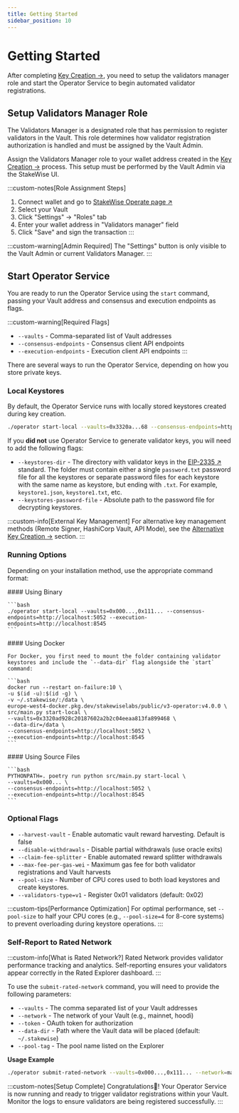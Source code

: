 ```yaml
---
title: Getting Started
sidebar_position: 10
---
```



# Getting Started

After completing [Key Creation →](key-creation), you need to setup the validators manager role and start the Operator Service to begin automated validator registrations.

## Setup Validators Manager Role

The Validators Manager is a designated role that has permission to register validators in the Vault. This role determines how validator registration authorization is handled and must be assigned by the Vault Admin.

Assign the Validators Manager role to your wallet address created in the [Key Creation →](key-creation) process. This setup must be performed by the Vault Admin via the StakeWise UI.

:::custom-notes[Role Assignment Steps]
1. Connect wallet and go to [StakeWise Operate page ↗](https://app.stakewise.io/operate)
2. Select your Vault
3. Click "Settings" → "Roles" tab
4. Enter your wallet address in "Validators manager" field
5. Click "Save" and sign the transaction
:::

:::custom-warning[Admin Required]
  The "Settings" button is only visible to the Vault Admin or current Validators Manager.
:::

## Start Operator Service

You are ready to run the Operator Service using the `start` command, passing your Vault address and consensus and execution endpoints as flags.

:::custom-warning[Required Flags]
- `--vaults` - Comma-separated list of Vault addresses
- `--consensus-endpoints` - Consensus client API endpoints
- `--execution-endpoints` - Execution client API endpoints
:::

There are several ways to run the Operator Service, depending on how you store private keys.

### Local Keystores

By default, the Operator Service runs with locally stored keystores created during key creation.

```bash
./operator start-local --vaults=0x3320a...68 --consensus-endpoints=http://localhost:5052 --execution-endpoints=http://localhost:8545
```

If you **did not** use Operator Service to generate validator keys, you will need to add the following flags:

- `--keystores-dir` - The directory with validator keys in the [EIP-2335 ↗](https://eips.ethereum.org/EIPS/eip-2335) standard. The folder must contain either a single `password.txt` password file for all the keystores or separate password files for each keystore with the same name as keystore, but ending with `.txt`. For example, `keystore1.json`, `keystore1.txt`, etc.
- `--keystores-password-file` - Absolute path to the password file for decrypting keystores.


:::custom-info[External Key Management]
For alternative key management methods (Remote Signer, HashiCorp Vault, API Mode), see the [Alternative Key Creation →](./alternative-key-creation/) section.
:::

### Running Options

Depending on your installation method, use the appropriate command format:

<Tabs groupId="installation-types">
  <TabItem value="binary" label="Binary" default>
    #### Using Binary

    ```bash
    ./operator start-local --vaults=0x000...,0x111... --consensus-endpoints=http://localhost:5052 --execution-endpoints=http://localhost:8545
    ```
  </TabItem>

  <TabItem value="docker" label="Docker">
    #### Using Docker

    For Docker, you first need to mount the folder containing validator keystores and include the `--data-dir` flag alongside the `start` command:

    ```bash
    docker run --restart on-failure:10 \
    -u $(id -u):$(id -g) \
    -v ~/.stakewise/:/data \
    europe-west4-docker.pkg.dev/stakewiselabs/public/v3-operator:v4.0.0 \
    src/main.py start-local \
    --vaults=0x3320ad928c20187602a2b2c04eeaa813fa899468 \
    --data-dir=/data \
    --consensus-endpoints=http://localhost:5052 \
    --execution-endpoints=http://localhost:8545
    ```
  </TabItem>

  <TabItem value="source" label="Source Files">
    #### Using Source Files

    ```bash
    PYTHONPATH=. poetry run python src/main.py start-local \
    --vaults=0x000... \
    --consensus-endpoints=http://localhost:5052 \
    --execution-endpoints=http://localhost:8545
    ```
  </TabItem>
</Tabs>

### Optional Flags

- `--harvest-vault` - Enable automatic vault reward harvesting. Default is false
- `--disable-withdrawals` - Disable partial withdrawals (use oracle exits)
- `--claim-fee-splitter` - Enable automated reward splitter withdrawals
- `--max-fee-per-gas-wei` - Maximum gas fee for both validator registrations and Vault harvests
- `--pool-size` - Number of CPU cores used to both load keystores and create keystores.
- `--validators-type=v1` - Register 0x01 validators (default: 0x02)

:::custom-tips[Performance Optimization]
For optimal performance, set `--pool-size` to half your CPU cores (e.g., `--pool-size=4` for 8-core systems) to prevent overloading during keystore operations.
:::

### Self-Report to Rated Network

:::custom-info[What is Rated Network?]
Rated Network provides validator performance tracking and analytics. Self-reporting ensures your validators appear correctly in the Rated Explorer dashboard.
:::

To use the `submit-rated-network` command, you will need to provide the following parameters:

- `--vaults` - The comma separated list of your Vault addresses
- `--network` - The network of your Vault (e.g., mainnet, hoodi)
- `--token` - OAuth token for authorization
- `--data-dir` - Path where the Vault data will be placed (default: `~/.stakewise`)
- `--pool-tag` - The pool name listed on the Explorer

**Usage Example**
```bash
./operator submit-rated-network --vaults=0x000...,0x111... --network=mainnet --pool-tag=my-pool --token=your-oauth-token --data-dir=/data
```

:::custom-notes[Setup Complete]
Congratulations🎉! Your Operator Service is now running and ready to trigger validator registrations within your Vault. Monitor the logs to ensure validators are being registered successfully.
:::
